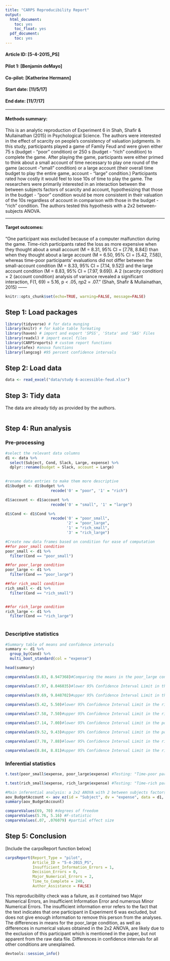 ```yaml
---
title: "CARPS Reproducibility Report"
output:
  html_document:
    toc: yes
    toc_float: yes
  pdf_document:
    toc: yes
---
```


#### Article ID: [5-4-2015_PS]
#### Pilot 1: [Benjamin deMayo]
#### Co-pilot: [Katherine Hermann]
#### Start date: [11/5/17]
#### End date: [11/7/17]   

-------

#### Methods summary: 
This is an analytic reproduction of Experiment 6 in Shah, Shafir & Mullainathan (2015) in Psychological Science. The authors were interested in the effect of scarcity on people's consistency of valuation judgments. In this study, participants played a game of Family Feud and were given either 75 s (budget - "poor" condition) or 250 s (budget - "rich" condition) to complete the game. After playing the game, participants were either primed to think about a small account of time necessary to play one round of the game (account -"small" condition) or a large account (their overall time budget to play the entire game, account - "large" condition.) Participants rated how costly it would feel to lose 10s of time to play the game. The researchers were primarily interested in an interaction between the between subjects factors of scarcity and account, hypothesizing that those in the budget - "poor" condition would be more consistent in their valuation of the 10s regardless of account in comparison with those in the budget - "rich" condition. The authors tested this hypothesis with a 2x2 between-subjects ANOVA.

------

#### Target outcomes: 
"One participant was excluded because of a computer
malfunction during the game. Time-rich participants
rated the loss as more expensive when they thought
about a small account (M = 8.31, 95% CI = [7.78, 8.84])
than when they thought about a large account (M = 6.50,
95% CI = [5.42, 7.58]), whereas time-poor participants’
evaluations did not differ between the small-account
condition (M = 8.33, 95% CI = [7.14, 9.52]) and the large account
condition (M = 8.83, 95% CI = [7.97, 9.69]). A 2
(scarcity condition) × 2 (account condition) analysis of
variance revealed a significant interaction, F(1, 69) = 5.16,
p < .05, ηp2 = .07." (Shah, Shafir & Mullainathan, 2015)
------

```r
knitr::opts_chunk$set(echo=TRUE, warning=FALSE, message=FALSE)
```

## Step 1: Load packages

```r
library(tidyverse) # for data munging
library(knitr) # for kable table formating
library(haven) # import and export 'SPSS', 'Stata' and 'SAS' Files
library(readxl) # import excel files
library(CARPSreports) # custom report functions
library(afex) #anova functions
library(langcog) #95 percent confidence intervals
```

## Step 2: Load data

```r
data <- read_excel("data/study 6-accessible-feud.xlsx")
```

## Step 3: Tidy data
The data are already tidy as provided by the authors.

```r

```

## Step 4: Run analysis

### Pre-processing


```r
#select the relevant data columns
d1 <- data %>%
  select(Subject, Cond, Slack, Large, expense) %>%
  dplyr::rename(budget = Slack, account = Large)
  

#rename data entries to make them more descriptive
d1$budget <- d1$budget %>%
                    recode('0' = "poor", '1' = "rich")

d1$account <- d1$account %>%
                    recode('0' = "small", '1' = "large")

d1$Cond <- d1$Cond %>%
                    recode('0' = "poor_small",
                           '2' = "poor_large",
                           '1' = "rich_small",
                           '3' = "rich_large")

#Create new data frames based on condition for ease of computation
##for poor_small condition
poor_small <- d1 %>%
  filter(Cond == "poor_small")

##for poor_large condition
poor_large <- d1 %>%
  filter(Cond == "poor_large")

##for rich_small condition
rich_small <- d1 %>%
  filter(Cond == "rich_small")


##for rich_large condition
rich_large <- d1 %>%
  filter(Cond == "rich_large")
        
```

### Descriptive statistics
```r
#Summary table of means and confidence intervals
summary <- d1 %>%
  group_by(Cond) %>%
  multi_boot_standard(col = "expense")

head(summary)

compareValues(8.83, 8.947368)#Comparing the means in the poor_large condition

compareValues(7.97, 8.046035)#lower 95% Confidence Interval Limit in the poor_large condition

compareValues(9.69, 9.848702)#upper 95% Confidence Interval Limit in the poor_large condition
    
compareValues(5.42, 5.50)#lower 95% Confidence Interval Limit in the rich_large condition

compareValues(7.58, 7.50)#upper 95% Confidence Interval Limit in the rich_large condition

compareValues(7.14, 7.00)#lower 95% Confidence Interval Limit in the poor_small condition

compareValues(9.52, 9.43)#upper 95% Confidence Interval Limit in the poor_small condition

compareValues(7.78, 7.88)#lower 95% Confidence Interval Limit in the rich_small condition

compareValues(8.84, 8.81)#upper 95% Confidence Interval Limit in the rich_small condition

```

### Inferential statistics

```r

t.test(poor_small$expense, poor_large$expense) #Testing: "Time-poor participants’ evaluations did not differ between the small-account condition and the large account condition." This test was not formally conducted in the paper, although the result mentioned in the paper is confirmed here.

t.test(rich_small$expense, rich_large$expense) #Testing: "Time-rich participants rated the loss as more expensive when they thought about a small account than when they thought about a large account." This test was not formally conducted in the paper, although the result mentioned in the paper is confirmed here.

#Main inferential analysis: a 2x2 ANOVA with 2 between subjects factors, account and budget
aov_BudgetAccount <- aov_ez(id = "Subject", dv = "expense", data = d1, between = c("budget", "account"), anova_table = list(es = "pes"))
summary(aov_BudgetAccount)

compareValues(69, 70) #degrees of freedom
compareValues(5.76, 5.16) #F-statistic
compareValues(.07, .076079) #partial effect size

```

## Step 5: Conclusion

[Include the carpsReport function below]

```r
carpsReport(Report_Type = "pilot", 
            Article_ID = "5-4-2015_PS", 
            Insufficient_Information_Errors = 1, 
            Decision_Errors = 0, 
            Major_Numerical_Errors = 2, 
            Time_to_Complete = 240, 
            Author_Assistance = FALSE)
```

This reproducibility check was a failure, as it contained two Major Numerical Errors, an Insufficient Information Error and numerous Minor Numerical Errors. The insufficient information error refers to the fact that the text indicates that one participant in Experiment 6 was excluded, but does not give enough information to remove this person from the analyses. The differences in means for the poor_large condition, as well as differences in numerical values obtained in the 2x2 ANOVA, are likely due to the exclusion of this participant which is mentioned in the paper, but not apparent from the raw data file. Differences in confidence intervals for all other conditions are unexplained.


```r
devtools::session_info()
```
